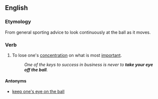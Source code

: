==English==

===Etymology===
From general sporting advice to look continuously at the ball as it moves.

===Verb===
{{infl|en|verb|head=[[take]] one's [[eye]] off the [[ball]]}}

# {{idiom}} To lose one's [[concentration]] on what is most [[important]].
#: ''One of the keys to success in business is never to '''take your eye off the ball'''.''

====Antonyms====
* [[keep one's eye on the ball]]